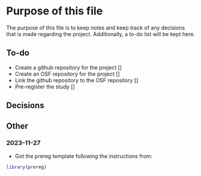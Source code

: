 # Purpose of this file
The purpose of this file is to keep notes and keep track of any decisions that
is made regarding the project. Additionally, a to-do list will be kept here.

## To-do
- Create a github repository for the project                                  []
- Create an OSF repository for the project                                    []
- Link the github repository to the OSF repository                            []
- Pre-register the study                                                      []


## Decisions


## Other
### 2023-11-27
- Got the prereg template following the instructions from:
```r
library(prereg)
```

